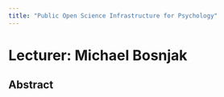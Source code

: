 ```yaml
---
title: "Public Open Science Infrastructure for Psychology"
---
```


# Lecturer: Michael Bosnjak

## Abstract
